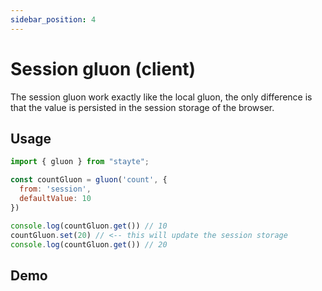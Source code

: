 ```yaml
---
sidebar_position: 4
---
```


# Session gluon (client)

The session gluon work exactly like the local gluon, the only difference is that the value is persisted in the session storage of the browser.

## Usage

```js
import { gluon } from "stayte";

const countGluon = gluon('count', {
  from: 'session',
  defaultValue: 10
})

console.log(countGluon.get()) // 10
countGluon.set(20) // <-- this will update the session storage
console.log(countGluon.get()) // 20
```

## Demo


<SessionExample />
